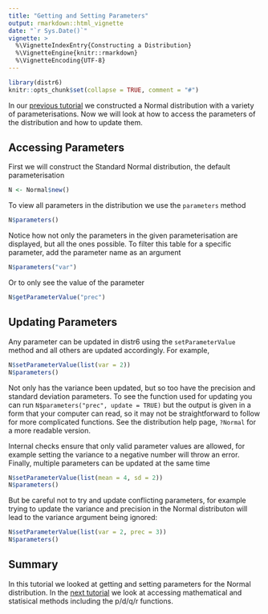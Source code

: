 ```yaml
---
title: "Getting and Setting Parameters"
output: rmarkdown::html_vignette
date: "`r Sys.Date()`"
vignette: >
  %\VignetteIndexEntry{Constructing a Distribution}
  %\VignetteEngine{knitr::rmarkdown}
  %\VignetteEncoding{UTF-8}
---
```


```r
library(distr6)
knitr::opts_chunk$set(collapse = TRUE, comment = "#")
```

In our [previous tutorial](https://alan-turing-institute.github.io/distr6/articles/webs/constructing_a_distribution.html) we constructed a Normal distribution with a variety of parameterisations. Now we will look at how to access the parameters of the distribution and how to update them.

## Accessing Parameters

First we will construct the Standard Normal distribution, the default parameterisation
```r
N <- Normal$new()
```

To view all parameters in the distribution we use the `parameters` method
```r
N$parameters()
```

Notice how not only the parameters in the given parameterisation are displayed, but all the ones possible. To filter this table for a specific parameter, add the parameter name as an argument
```r
N$parameters("var")
```

Or to only see the value of the parameter
```r
N$getParameterValue("prec")
```

## Updating Parameters

Any parameter can be updated in distr6 using the `setParameterValue` method and all others are updated accordingly. For example,
```r
N$setParameterValue(list(var = 2))
N$parameters()
```

Not only has the variance been updated, but so too have the precision and standard deviation parameters. To see the function used for updating you can run `N$parameters("prec", update = TRUE)` but the output is given in a form that your computer can read, so it may not be straightforward to follow for more complicated functions. See the distribution help page, `?Normal` for a more readable version.

Internal checks ensure that only valid parameter values are allowed, for example setting the variance to a negative number will throw an error. Finally, multiple parameters can be updated at the same time

```r
N$setParameterValue(list(mean = 4, sd = 2))
N$parameters()
```

But be careful not to try and update conflicting parameters, for example trying to update the variance and precision in the Normal distributon will lead to the variance argument being ignored:
```r
N$setParameterValue(list(var = 2, prec = 3))
N$parameters()
```


## Summary

In this tutorial we looked at getting and setting parameters for the Normal distribution. In the [next tutorial](https://alan-turing-institute.github.io/distr6/articles/webs/statistical_methods.html) we look at accessing mathematical and statisical methods including the p/d/q/r functions.
